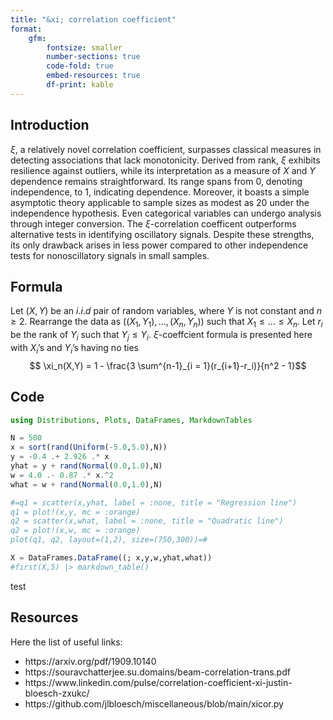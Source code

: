 ```yaml
---
title: "&xi; correlation coefficient"
format: 
    gfm:
        fontsize: smaller
        number-sections: true
        code-fold: true
        embed-resources: true
        df-print: kable
---
```


## Introduction

$\xi$, a relatively novel correlation coefficient, surpasses classical measures in detecting associations that lack monotonicity. Derived from rank, $\xi$ exhibits resilience against outliers, while its interpretation as a measure of $X$ and $Y$ dependence remains straightforward. Its range spans from 0, denoting independence, to 1, indicating dependence. Moreover, it boasts a simple asymptotic theory applicable to sample sizes as modest as 20 under the independence hypothesis. Even categorical variables can undergo analysis through integer conversion. The $\xi$-correlation coefficent outperforms alternative tests in identifying oscillatory signals. Despite these strengths, its only drawback arises in less power compared to other independence tests for nonoscillatory signals in small samples.

## Formula

Let $(X, Y)$ be an $i.i.d$ pair of random variables, where $Y$ is not constant and $n \geq 2$. Rearrange the data as $((X_1, Y_1), \ldots, (X_n, Y_n))$ such that $X_1 \leq \ldots \leq X_n$. Let $r_i$ be the rank of $Y_i$ such that $Y_j \leq Y_i$. $\xi$-coeffcient formula is presented here with $X_i$’s and $Y_i$’s having no ties 
$$ \xi_n(X,Y) = 1 - \frac{3 \sum^{n-1}_{i = 1}(r_{i+1}-r_i)}{n^2 - 1}$$

## Code

```julia
using Distributions, Plots, DataFrames, MarkdownTables

N = 500
x = sort(rand(Uniform(-5.0,5.0),N))
y = -0.4 .+ 2.926 .* x 
yhat = y + rand(Normal(0.0,1.0),N)
w = 4.0 .- 0.87 .* x.^2 
what = w + rand(Normal(0.0,1.0),N)

#=q1 = scatter(x,yhat, label = :none, title = "Regression line")
q1 = plot!(x,y, mc = :orange)
q2 = scatter(x,what, label = :none, title = "Quadratic line")
q2 = plot!(x,w, mc = :orange)
plot(q1, q2, layout=(1,2), size=(750,300))=#

X = DataFrames.DataFrame((; x,y,w,yhat,what))
#first(X,5) |> markdown_table()
```

test

## Resources 

Here the list of useful links:

+ https://arxiv.org/pdf/1909.10140
+ https://souravchatterjee.su.domains/beam-correlation-trans.pdf
+ https://www.linkedin.com/pulse/correlation-coefficient-xi-justin-bloesch-zxukc/
+ https://github.com/jlbloesch/miscellaneous/blob/main/xicor.py
